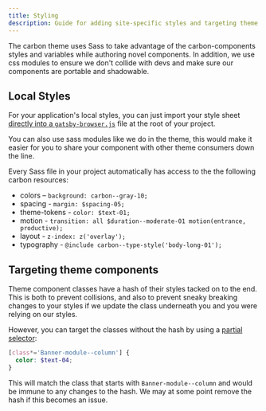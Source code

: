 ```yaml
---
title: Styling
description: Guide for adding site-specific styles and targeting theme components
---
```


<PageDescription>

The carbon theme uses Sass to take advantage of the carbon-components styles and variables while authoring novel components. In addition, we use css modules to ensure we don't collide with devs and make sure our components are portable and shadowable.

</PageDescription>

## Local Styles

For your application's local styles, you can just import your style sheet [directly into a `gatsby-browser.js`](https://www.gatsbyjs.org/docs/global-css/#adding-global-styles-without-a-layout-component) file at the root of your project.

You can also use sass modules like we do in the theme, this would make it easier for you to share your component with other theme consumers down the line.

Every Sass file in your project automatically has access to the the following carbon resources:

- colors – `background: carbon--gray-10;`
- spacing - `margin: $spacing-05;`
- theme-tokens - `color: $text-01;`
- motion - `transition: all $duration--moderate-01 motion(entrance, productive);`
- layout - `z-index: z('overlay');`
- typography - `@include carbon--type-style('body-long-01');`

## Targeting theme components

Theme component classes have a hash of their styles tacked on to the end. This is both to prevent collisions, and also to prevent sneaky breaking changes to your styles if we update the class underneath you and you were relying on our styles.

However, you can target the classes without the hash by using a [partial selector](https://css-tricks.com/almanac/selectors/a/attribute/):

```scss
[class*='Banner-module--column'] {
  color: $text-04;
}
```

This will match the class that starts with `Banner-module--column` and would be immune to any changes to the hash. We may at some point remove the hash if this becomes an issue.
